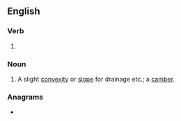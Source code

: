 ==English==

===Verb===
{{head|en|present participle}}

# {{present participle of|camber|lang=en|nocat=1}}

===Noun===
{{en-noun}}

# A slight [[convexity]] or [[slope]] for drainage etc.; a [[camber]].

===Anagrams===
* {{anagrams|en|a=abcegimnr|embracing}}
